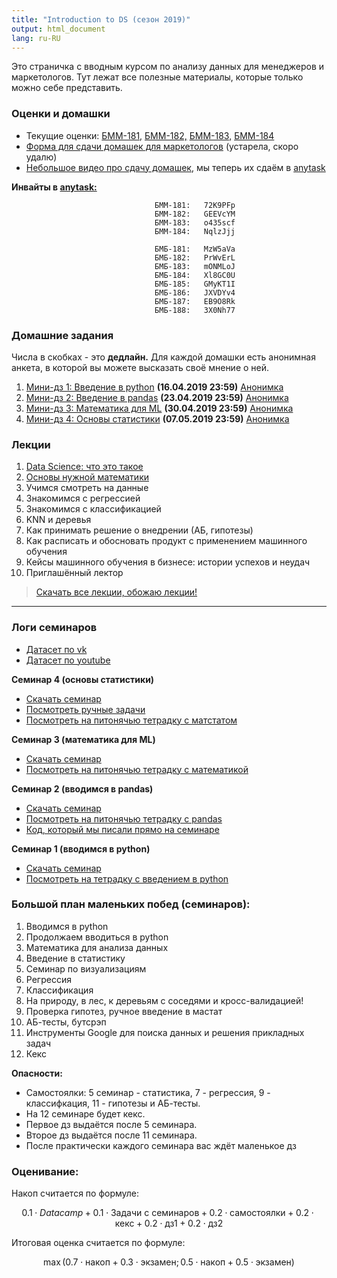 ```yaml
---
title: "Introduction to DS (сезон 2019)"
output: html_document
lang: ru-RU
---
```


Это страничка с вводным курсом по анализу данных для менеджеров и маркетологов. Тут лежат все полезные материалы, которые только можно себе представить.


### Оценки и домашки

* Текущие оценки: [БММ-181,](https://docs.google.com/spreadsheets/d/e/2PACX-1vQzPkU-SVOzDX_LB-l0zlW_1u2XkWvrkUoub-UXNCL8sJexXU51kiHNSjH71Hm_rfmAXS86l0KlDfna/pubhtml?gid=144425580&single=true) [БММ-182,](https://docs.google.com/spreadsheets/d/e/2PACX-1vQzPkU-SVOzDX_LB-l0zlW_1u2XkWvrkUoub-UXNCL8sJexXU51kiHNSjH71Hm_rfmAXS86l0KlDfna/pubhtml?gid=5661136&single=true) [БММ-183,](https://docs.google.com/spreadsheets/d/e/2PACX-1vQzPkU-SVOzDX_LB-l0zlW_1u2XkWvrkUoub-UXNCL8sJexXU51kiHNSjH71Hm_rfmAXS86l0KlDfna/pubhtml?gid=218128335&single=true) [БММ-184](https://docs.google.com/spreadsheets/d/e/2PACX-1vQzPkU-SVOzDX_LB-l0zlW_1u2XkWvrkUoub-UXNCL8sJexXU51kiHNSjH71Hm_rfmAXS86l0KlDfna/pubhtml?gid=1636765882&single=true)
* [Форма для сдачи домашек для маркетологов](https://docs.google.com/forms/d/e/1FAIpQLSc4AFU8i8C6ZFHQhYXUIUTBv9cWjU-sOJPsDspLwJU1L-KDFw/viewform) (устарела, скоро удалю)
* [Небольшое видео про сдачу домашек,](https://yadi.sk/i/rVb_Nd7g8AmNog) мы теперь их сдаём в [anytask](https://anytask.org)

__Инвайты в [anytask:](https://anytask.org)__

```
                                БММ-181:   72K9PFp
                                БММ-182:   GEEVcYM
                                БММ-183:   o435scf
                                БММ-184:   NqlzJjj
                              
                                БМБ-181:   MzW5aVa
                                БМБ-182:   PrWvErL
                                БМБ-183:   mONMLoJ
                                БМБ-184:   Xl8GC0U
                                БМБ-185:   GMyKT1I
                                БМБ-186:   JXVDYv4
                                БМБ-187:   EB9O8Rk
                                БМБ-188:   3X0Nh77
```



### Домашние задания

Числа в скобках - это __дедлайн.__ Для каждой домашки есть анонимная анкета, в которой вы можете высказать своё мнение о ней.

1. [Мини-дз 1: Введение в python](https://github.com/FUlyankin/HSE_Data_Culture/raw/master/Intro_to_DS_2019/sem_1%262_introduction/little_hw1_intro_to_python.zip)  __(16.04.2019 23:59)__ [Анонимка](https://docs.google.com/forms/d/e/1FAIpQLSfI2niGkHtJMW0UEt0RiuDfLikkv9j0qjUicvHY-KkTpQqSkw/viewform)
2. [Мини-дз 2: Введение в pandas](https://github.com/FUlyankin/HSE_Data_Culture/raw/master/Intro_to_DS_2019/sem_1%262_introduction/little_hw2_intro_to_pandas.zip)  __(23.04.2019 23:59)__ [Анонимка](https://docs.google.com/forms/d/e/1FAIpQLSetSVMF7XRtdEHUp9duuoNofHSOnihr8PPOYUnEna6wqLGxSA/viewform)
3. [Мини-дз 3: Математика для ML](https://github.com/FUlyankin/HSE_Data_Culture/raw/master/Intro_to_DS_2019/sem_3_math/little_hw3_essential_maths.zip)  __(30.04.2019 23:59)__ [Анонимка](https://docs.google.com/forms/d/e/1FAIpQLSchfOV1ACGwQmZS2BtN-K39A81VoflcOVcGhxP1odqOIicVeA/viewform)
4. [Мини-дз 4: Основы статистики](https://github.com/FUlyankin/HSE_Data_Culture/raw/master/Intro_to_DS_2019/sem_4_matstat/little_hw4_matstat.zip)  __(07.05.2019 23:59)__ [Анонимка](https://docs.google.com/forms/d/e/1FAIpQLScXIVQNUJW03k76zB5RcOHX0iORIfV-d1-8_KQS4GcuKO5SoA/viewform)



### Лекции 

1. [Data Science: что это такое](https://github.com/FUlyankin/HSE_Data_Culture/blob/master/Intro_to_DS_2019/lectures_bmm/Intro_to_DS.%20Lecture%201.pdf)
2. [Основы нужной математики](https://github.com/FUlyankin/HSE_Data_Culture/blob/master/Intro_to_DS_2019/lectures_bmm/Intro_to_DS.%20Lecture%202.pdf)
3. Учимся смотреть на данные
4. Знакомимся с регрессией
5. Знакомимся с классификацией
6. KNN и деревья
7. Как принимать решение о внедрении (АБ, гипотезы)
8. Как расписать и обосновать продукт с применением машинного обучения
9. Кейсы машинного обучения в бизнесе: истории успехов и неудач
10. Приглашённый лектор 

> [Скачать все лекции, обожаю лекции!](https://github.com/FUlyankin/HSE_Data_Culture/raw/master/Intro_to_DS_2019/lectures_bmm.zip)


-----------------------

### Логи семинаров

* [Датасет по vk]( )
* [Датасет по youtube]( )

__Семинар 4 (основы статистики)__

* [Скачать семинар](https://github.com/FUlyankin/HSE_Data_Culture/raw/master/Intro_to_DS_2019/sem_4_matstat/sem_4.zip)
* [Посмотреть ручные задачи](https://github.com/FUlyankin/HSE_Data_Culture/blob/master/Intro_to_DS_2019/sem_4_matstat/sem4_matstat.pdf)
* [Посмотреть на питонячью тетрадку с матстатом](https://nbviewer.jupyter.org/github/FUlyankin/HSE_Data_Culture/blob/master/Intro_to_DS_2019/sem_4_matstat/sem4_matstat.ipynb)

__Семинар 3 (математика для ML)__

* [Скачать семинар](https://github.com/FUlyankin/HSE_Data_Culture/raw/master/Intro_to_DS_2019/sem_3_math/sem_3.zip)
* [Посмотреть на питонячью тетрадку с математикой](https://nbviewer.jupyter.org/github/FUlyankin/HSE_Data_Culture/blob/master/Intro_to_DS_2019/sem_3_math/sem_3.ipynb)

__Семинар 2 (вводимся в pandas)__

* [Скачать семинар](https://github.com/FUlyankin/HSE_Data_Culture/raw/master/Intro_to_DS_2019/sem_1%262_introduction/sem_2.zip)
* [Посмотреть на питонячью тетрадку с pandas](https://nbviewer.jupyter.org/github/FUlyankin/HSE_Data_Culture/blob/master/Intro_to_DS_2019/sem_1%262_introduction/sem2_pandas%20tutorial.ipynb)
* [Код, который мы писали прямо на семинаре](https://nbviewer.jupyter.org/github/FUlyankin/HSE_Data_Culture/blob/master/Intro_to_DS_2019/sem_1%262_introduction/sem2_pandas_on_seminar.ipynb)

__Семинар 1 (вводимся в python)__

* [Скачать семинар](https://github.com/FUlyankin/HSE_Data_Culture/raw/master/Intro_to_DS_2019/sem_1%262_introduction/sem_1.zip)
* [Посмотреть на тетрадку с введением в python](https://nbviewer.jupyter.org/github/FUlyankin/HSE_Data_Culture/blob/master/Intro_to_DS_2019/sem_1%262_introduction/sem1_introdution_python.ipynb)


### Большой план маленьких побед (семинаров):

1. Вводимся в python 
2. Продолжаем вводиться в python 
3. Математика для анализа данных
4. Введение в статистику 
5. Семинар по визуализациям
6. Регрессия 
7. Классификация 
8. На природу, в лес, к деревьям с соседями и кросс-валидацией!
9. Проверка гипотез, ручное введение в мастат
10. АБ-тесты, бутсрэп
11. Инструменты Google для поиска данных и решения прикладных задач
12. Кекс

__Опасности:__ 

* Самостоялки: 5 семинар - статистика, 7 - регрессия, 9 - классифкация, 11 - гипотезы и АБ-тесты. 
* На 12 семинаре будет кекс.
* Первое дз выдаётся после 5 семинара.
* Второе дз выдаётся после 11 семинара. 
* После практически каждого семинара вас ждёт маленькое дз


### Оценивание:

Накоп считается по формуле: 

$$
0.1 \cdot Datacamp + 0.1 \cdot \text{Задачи с семинаров} + 0.2 \cdot \text{самостоялки} + 0.2 \cdot \text{кекс} + 0.2 \cdot \text{дз1} + 0.2 \cdot \text{дз2}
$$

Итоговая оценка считается по формуле: 

$$
\max(0.7 \cdot \text{накоп} + 0.3 \cdot \text{экзамен};  0.5 \cdot \text{накоп} + 0.5 \cdot \text{экзамен})
$$

<br>

<br>

<br>








